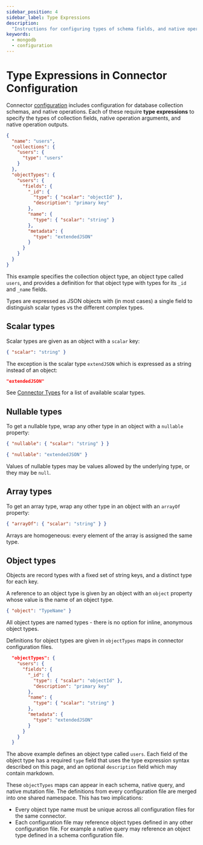 ```yaml
---
sidebar_position: 4
sidebar_label: Type Expressions
description:
  "Instructions for configuring types of schema fields, and native operation inputs and outputs."
keywords:
  - mongodb
  - configuration
---
```


# Type Expressions in Connector Configuration

Connector [configuration](./configuration.mdx) includes configuration for database collection schemas, and native
operations. Each of these require **type expressions** to specify the types of collection fields, native operation
arguments, and native operation outputs.

```json title="For example here is a schema configuration:"
{
  "name": "users",
  "collections": {
    "users": {
      "type": "users"
    }
  },
  "objectTypes": {
    "users": {
      "fields": {
        "_id": {
          "type": { "scalar": "objectId" },
          "description": "primary key"
        },
        "name": {
          "type": { "scalar": "string" }
        },
        "metadata": {
          "type": "extendedJSON"
        }
      }
    }
  }
}
```

This example specifies the collection object type, an object type called `users`, and provides a definition for that
object type with types for its `_id` and `_name` fields.

Types are expressed as JSON objects with (in most cases) a single field to distinguish scalar types vs the different
complex types.

## Scalar types

Scalar types are given as an object with a `scalar` key:

```json
{ "scalar": "string" }
```

The exception is the scalar type `extendJSON` which is expressed as a string instead of an object:

```json
"extendedJSON"
```

See [Connector Types](./connector-types.mdx#scalar-types) for a list of available scalar types.

## Nullable types

To get a nullable type, wrap any other type in an object with a `nullable` property:

```json
{ "nullable": { "scalar": "string" } }
```

```json
{ "nullable": "extendedJSON" }
```

Values of nullable types may be values allowed by the underlying type, or they may be `null`.

## Array types

To get an array type, wrap any other type in an object with an `arrayOf` property:

```json
{ "arrayOf": { "scalar": "string" } }
```

Arrays are homogeneous: every element of the array is assigned the same type.

## Object types

Objects are record types with a fixed set of string keys, and a distinct type for each key.

A reference to an object type is given by an object with an `object` property whose value is the name of an object type.

```json
{ "object": "TypeName" }
```

All object types are named types - there is no option for inline, anonymous object types.

Definitions for object types are given in `objectTypes` maps in connector configuration files.

```json
  "objectTypes": {
    "users": {
      "fields": {
        "_id": {
          "type": { "scalar": "objectId" },
          "description": "primary key"
        },
        "name": {
          "type": { "scalar": "string" }
        },
        "metadata": {
          "type": "extendedJSON"
        }
      }
    }
  }
```

The above example defines an object type called `users`. Each field of the object type has a required `type` field that
uses the type expression syntax described on this page, and an optional `description` field which may contain markdown.

These `objectTypes` maps can appear in each schema, native query, and native mutation file. The definitions from every
configuration file are merged into one shared namespace. This has two implications:

- Every object type name must be unique across all configuration files for the same connector.
- Each configuration file may reference object types defined in any other configuration file. For example a native query
  may reference an object type defined in a schema configuration file.

